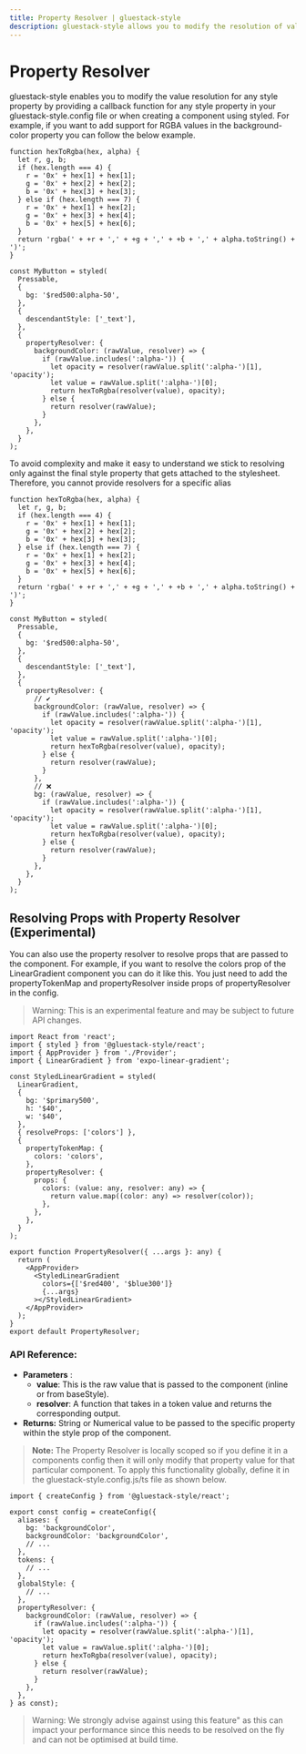 ```yaml
---
title: Property Resolver | gluestack-style
description: gluestack-style allows you to modify the resolution of value of any style property that you pass by providing a callback function against any style property.
---
```



<Meta title="api/Property Resolver" />

# Property Resolver

gluestack-style enables you to modify the value resolution for any style property by providing a callback function for any style property in your gluestack-style.config file or when creating a component using styled. For example, if you want to add support for RGBA values in the background-color property you can follow the below example.

```tsx
function hexToRgba(hex, alpha) {
  let r, g, b;
  if (hex.length === 4) {
    r = '0x' + hex[1] + hex[1];
    g = '0x' + hex[2] + hex[2];
    b = '0x' + hex[3] + hex[3];
  } else if (hex.length === 7) {
    r = '0x' + hex[1] + hex[2];
    g = '0x' + hex[3] + hex[4];
    b = '0x' + hex[5] + hex[6];
  }
  return 'rgba(' + +r + ',' + +g + ',' + +b + ',' + alpha.toString() + ')';
}

const MyButton = styled(
  Pressable,
  {
    bg: '$red500:alpha-50',
  },
  {
    descendantStyle: ['_text'],
  },
  {
    propertyResolver: {
      backgroundColor: (rawValue, resolver) => {
        if (rawValue.includes(':alpha-')) {
          let opacity = resolver(rawValue.split(':alpha-')[1], 'opacity');
          let value = rawValue.split(':alpha-')[0];
          return hexToRgba(resolver(value), opacity);
        } else {
          return resolver(rawValue);
        }
      },
    },
  }
);
```

To avoid complexity and make it easy to understand we stick to resolving only against the final style property that gets attached to the stylesheet. Therefore, you cannot provide resolvers for a specific alias

```tsx
function hexToRgba(hex, alpha) {
  let r, g, b;
  if (hex.length === 4) {
    r = '0x' + hex[1] + hex[1];
    g = '0x' + hex[2] + hex[2];
    b = '0x' + hex[3] + hex[3];
  } else if (hex.length === 7) {
    r = '0x' + hex[1] + hex[2];
    g = '0x' + hex[3] + hex[4];
    b = '0x' + hex[5] + hex[6];
  }
  return 'rgba(' + +r + ',' + +g + ',' + +b + ',' + alpha.toString() + ')';
}

const MyButton = styled(
  Pressable,
  {
    bg: '$red500:alpha-50',
  },
  {
    descendantStyle: ['_text'],
  },
  {
    propertyResolver: {
      // ✔️
      backgroundColor: (rawValue, resolver) => {
        if (rawValue.includes(':alpha-')) {
          let opacity = resolver(rawValue.split(':alpha-')[1], 'opacity');
          let value = rawValue.split(':alpha-')[0];
          return hexToRgba(resolver(value), opacity);
        } else {
          return resolver(rawValue);
        }
      },
      // ❌
      bg: (rawValue, resolver) => {
        if (rawValue.includes(':alpha-')) {
          let opacity = resolver(rawValue.split(':alpha-')[1], 'opacity');
          let value = rawValue.split(':alpha-')[0];
          return hexToRgba(resolver(value), opacity);
        } else {
          return resolver(rawValue);
        }
      },
    },
  }
);
```

## Resolving Props with Property Resolver (Experimental)

You can also use the property resolver to resolve props that are passed to the component. For example, if you want to resolve the colors prop of the LinearGradient component you can do it like this. You just need to add the propertyTokenMap and propertyResolver inside props of propertyResolver in the config.

> Warning: This is an experimental feature and may be subject to future API changes.

```tsx
import React from 'react';
import { styled } from '@gluestack-style/react';
import { AppProvider } from './Provider';
import { LinearGradient } from 'expo-linear-gradient';

const StyledLinearGradient = styled(
  LinearGradient,
  {
    bg: '$primary500',
    h: '$40',
    w: '$40',
  },
  { resolveProps: ['colors'] },
  {
    propertyTokenMap: {
      colors: 'colors',
    },
    propertyResolver: {
      props: {
        colors: (value: any, resolver: any) => {
          return value.map((color: any) => resolver(color));
        },
      },
    },
  }
);

export function PropertyResolver({ ...args }: any) {
  return (
    <AppProvider>
      <StyledLinearGradient
        colors={['$red400', '$blue300']}
        {...args}
      ></StyledLinearGradient>
    </AppProvider>
  );
}
export default PropertyResolver;
```

### API Reference:

- **Parameters** :
  - **value**: This is the raw value that is passed to the component (inline or from baseStyle).
  - **resolver**: A function that takes in a token value and returns the corresponding output.
- **Returns:** String or Numerical value to be passed to the specific property within the style prop of the component.

> **Note:** The Property Resolver is locally scoped so if you define it in a components config then it will only modify that property value for that particular component. To apply this functionality globally, define it in the gluestack-style.config.js/ts file as shown below.

```tsx
import { createConfig } from '@gluestack-style/react';

export const config = createConfig({
  aliases: {
    bg: 'backgroundColor',
    backgroundColor: 'backgroundColor',
    // ...
  },
  tokens: {
    // ...
  },
  globalStyle: {
    // ...
  },
  propertyResolver: {
    backgroundColor: (rawValue, resolver) => {
      if (rawValue.includes(':alpha-')) {
        let opacity = resolver(rawValue.split(':alpha-')[1], 'opacity');
        let value = rawValue.split(':alpha-')[0];
        return hexToRgba(resolver(value), opacity);
      } else {
        return resolver(rawValue);
      }
    },
  },
} as const);
```

> Warning: We strongly advise against using this feature" as this can impact your performance since this needs to be resolved on the fly and can not be optimised at build time.
